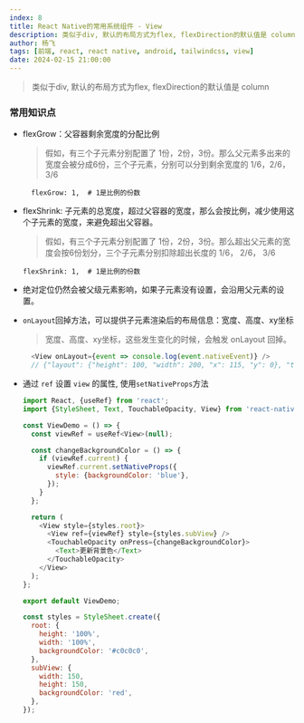 ```yaml
---
index: 8
title: React Native的常用系统组件 - View
description: 类似于div, 默认的布局方式为flex, flexDirection的默认值是 column
author: 杨飞
tags: [前端, react, react native, android, tailwindcss, view]
date: 2024-02-15 21:00:00
---
```


> 类似于div, 默认的布局方式为flex, flexDirection的默认值是 column

### 常用知识点

- flexGrow：父容器剩余宽度的分配比例
  > 假如，有三个子元素分别配置了 1份，2份，3份。那么父元素多出来的宽度会被分成6份，三个子元素，分别可以分到剩余宽度的 1/6，2/6，3/6
  ```shell
    flexGrow: 1,  # 1是比例的份数
  ```

- flexShrink: 子元素的总宽度，超过父容器的宽度，那么会按比例，减少使用这个子元素的宽度，来避免超出父容器。
  > 假如，有三个子元素分别配置了 1份，2份，3份。那么超出父元素的宽度会按6份划分，三个子元素分别扣除超出长度的 1/6， 2/6， 3/6
  ```shell
  flexShrink: 1,  # 1是比例的份数
  ```

- 绝对定位仍然会被父级元素影响，如果子元素没有设置，会沿用父元素的设置。

- `onLayout`回掉方法，可以提供子元素渲染后的布局信息：宽度、高度、xy坐标
  > 宽度、高度、xy坐标，这些发生变化的时候，会触发 onLayout 回掉。
  ```javascript
    <View onLayout={event => console.log(event.nativeEvent)} />
    // {"layout": {"height": 100, "width": 200, "x": 115, "y": 0}, "target": 3}
  ```

- 通过 `ref` 设置 `view` 的属性, 使用`setNativeProps`方法
  ```javascript
  import React, {useRef} from 'react';
  import {StyleSheet, Text, TouchableOpacity, View} from 'react-native';

  const ViewDemo = () => {
    const viewRef = useRef<View>(null);

    const changeBackgroundColor = () => {
      if (viewRef.current) {
        viewRef.current.setNativeProps({
          style: {backgroundColor: 'blue'},
        });
      }
    };

    return (
      <View style={styles.root}>
        <View ref={viewRef} style={styles.subView} />
        <TouchableOpacity onPress={changeBackgroundColor}>
          <Text>更新背景色</Text>
        </TouchableOpacity>
      </View>
    );
  };

  export default ViewDemo;

  const styles = StyleSheet.create({
    root: {
      height: '100%',
      width: '100%',
      backgroundColor: '#c0c0c0',
    },
    subView: {
      width: 150,
      height: 150,
      backgroundColor: 'red',
    },
  });
  ```
